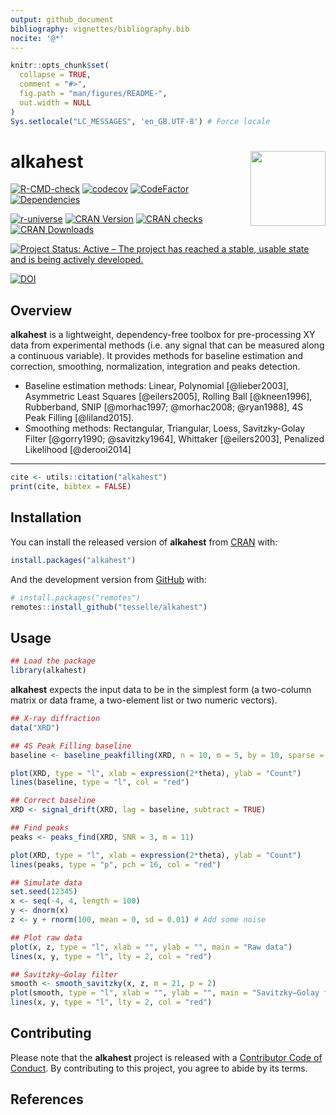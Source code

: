```yaml
---
output: github_document
bibliography: vignettes/bibliography.bib
nocite: '@*'
---
```


<!-- README.md is generated from README.Rmd. Please edit that file -->

```r
knitr::opts_chunk$set(
  collapse = TRUE,
  comment = "#>",
  fig.path = "man/figures/README-",
  out.width = NULL
)
Sys.setlocale("LC_MESSAGES", 'en_GB.UTF-8') # Force locale
```

# alkahest <img width=120px src="man/figures/logo.png" align="right" />

<!-- badges: start -->
[![R-CMD-check](https://github.com/tesselle/alkahest/workflows/R-CMD-check/badge.svg)](https://github.com/tesselle/alkahest/actions)
[![codecov](https://codecov.io/gh/tesselle/alkahest/branch/main/graph/badge.svg?token=wsIkAQ0XFK)](https://app.codecov.io/gh/tesselle/alkahest)
[![CodeFactor](https://www.codefactor.io/repository/github/tesselle/alkahest/badge/main)](https://www.codefactor.io/repository/github/tesselle/alkahest/overview/main)
[![Dependencies](https://tinyverse.netlify.app/badge/alkahest)](https://cran.r-project.org/package=alkahest)

[![r-universe](https://tesselle.r-universe.dev/badges/alkahest)](https://tesselle.r-universe.dev){.pkgdown-devel}
[![CRAN Version](https://www.r-pkg.org/badges/version/alkahest)](https://cran.r-project.org/package=alkahest){.pkgdown-release}
[![CRAN checks](https://badges.cranchecks.info/worst/alkahest.svg)](https://cran.r-project.org/web/checks/check_results_alkahest.html){.pkgdown-release}
[![CRAN Downloads](https://cranlogs.r-pkg.org/badges/alkahest)](https://cran.r-project.org/package=alkahest){.pkgdown-release}

[![Project Status: Active – The project has reached a stable, usable state and is being actively developed.](https://www.repostatus.org/badges/latest/active.svg)](https://www.repostatus.org/#active)

[![DOI](https://zenodo.org/badge/DOI/10.5281/zenodo.7081524.svg)](https://doi.org/10.5281/zenodo.7081524)
<!-- badges: end -->

## Overview

**alkahest** is a lightweight, dependency-free toolbox for pre-processing XY data from experimental methods (i.e. any signal that can be measured along a continuous variable). It provides methods for baseline estimation and correction, smoothing, normalization, integration and peaks detection.

* Baseline estimation methods: Linear, Polynomial [@lieber2003], Asymmetric Least Squares [@eilers2005], Rolling Ball [@kneen1996], Rubberband, SNIP [@morhac1997; @morhac2008; @ryan1988], 4S Peak Filling [@liland2015].
* Smoothing methods: Rectangular, Triangular, Loess, Savitzky-Golay Filter [@gorry1990; @savitzky1964], Whittaker [@eilers2003], Penalized Likelihood [@derooi2014]

---

```r
cite <- utils::citation("alkahest")
print(cite, bibtex = FALSE)
```

## Installation

You can install the released version of **alkahest** from [CRAN](https://CRAN.R-project.org) with:

```r
install.packages("alkahest")
```

And the development version from [GitHub](https://github.com/) with:

```r
# install.packages("remotes")
remotes::install_github("tesselle/alkahest")
```

## Usage

```r
## Load the package
library(alkahest)
```

**alkahest** expects the input data to be in the simplest form (a two-column matrix or data frame, a two-element list or two numeric vectors).

```r
## X-ray diffraction
data("XRD")

## 4S Peak Filling baseline
baseline <- baseline_peakfilling(XRD, n = 10, m = 5, by = 10, sparse = TRUE)

plot(XRD, type = "l", xlab = expression(2*theta), ylab = "Count")
lines(baseline, type = "l", col = "red")
```

```r
## Correct baseline
XRD <- signal_drift(XRD, lag = baseline, subtract = TRUE)

## Find peaks
peaks <- peaks_find(XRD, SNR = 3, m = 11)

plot(XRD, type = "l", xlab = expression(2*theta), ylab = "Count")
lines(peaks, type = "p", pch = 16, col = "red")
```

```r
## Simulate data
set.seed(12345)
x <- seq(-4, 4, length = 100)
y <- dnorm(x)
z <- y + rnorm(100, mean = 0, sd = 0.01) # Add some noise

## Plot raw data
plot(x, z, type = "l", xlab = "", ylab = "", main = "Raw data")
lines(x, y, type = "l", lty = 2, col = "red")

## Savitzky–Golay filter
smooth <- smooth_savitzky(x, z, m = 21, p = 2)
plot(smooth, type = "l", xlab = "", ylab = "", main = "Savitzky–Golay filter")
lines(x, y, type = "l", lty = 2, col = "red")
```

## Contributing

Please note that the **alkahest** project is released with a [Contributor Code of Conduct](https://www.tesselle.org/conduct.html). By contributing to this project, you agree to abide by its terms.

## References

